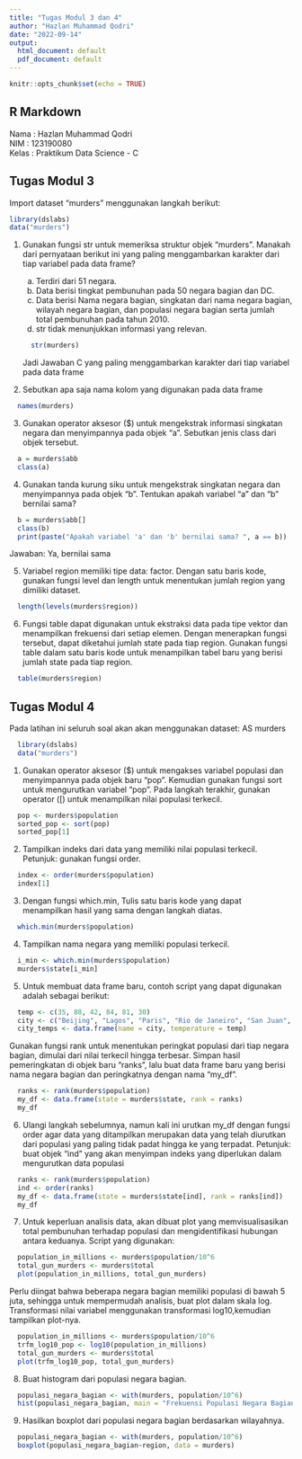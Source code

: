 ---
title: "Tugas Modul 3 dan 4"
author: "Hazlan Muhammad Qodri"
date: "2022-09-14"
output:
  html_document: default
  pdf_document: default
---

```{r setup, include=FALSE}
knitr::opts_chunk$set(echo = TRUE)
```

## R Markdown
Nama        : Hazlan Muhammad Qodri  
NIM         : 123190080  
Kelas       : Praktikum Data Science - C  

## Tugas Modul 3
Import dataset “murders” menggunakan langkah berikut: 
```{r murders}
library(dslabs)
data("murders")
```

1. Gunakan fungsi str untuk memeriksa struktur objek “murders”. Manakah dari pernyataan berikut ini yang paling menggambarkan karakter dari tiap variabel pada data frame?
    a. Terdiri dari 51 negara.
    b. Data berisi tingkat pembunuhan pada 50 negara bagian dan DC.
    c. Data berisi Nama negara bagian, singkatan dari nama negara bagian, wilayah negara bagian, dan populasi negara bagian serta jumlah total pembunuhan pada tahun 2010.
    d. str tidak menunjukkan informasi yang relevan.
    ```{r}
      str(murders)
    ```
      Jadi Jawaban C yang paling menggambarkan karakter dari tiap variabel pada data frame  
    
2. Sebutkan apa saja nama kolom yang digunakan pada data frame
```{r}
  names(murders)
```

3. Gunakan operator aksesor ($) untuk mengekstrak informasi singkatan negara dan menyimpannya pada objek “a”. Sebutkan jenis class dari objek tersebut.
```{r}
  a = murders$abb
  class(a)
```

4. Gunakan tanda kurung siku untuk mengekstrak singkatan negara dan menyimpannya pada objek “b”. Tentukan apakah variabel “a” dan “b” bernilai sama?  
```{r}
  b = murders$abb[]
  class(b)
  print(paste("Apakah variabel 'a' dan 'b' bernilai sama? ", a == b))
```
  Jawaban: Ya, bernilai sama

5. Variabel region memiliki tipe data: factor. Dengan satu baris kode, gunakan fungsi level dan length untuk menentukan jumlah region yang dimiliki dataset.
```{r}
  length(levels(murders$region))
```

6. Fungsi table dapat digunakan untuk ekstraksi data pada tipe vektor dan menampilkan frekuensi dari setiap elemen. Dengan menerapkan fungsi tersebut, dapat diketahui jumlah state pada tiap region. Gunakan fungsi table dalam satu baris kode untuk menampilkan tabel baru yang berisi jumlah state pada tiap region. 
```{r}
  table(murders$region)
```

## Tugas Modul 4
Pada latihan ini seluruh soal akan akan menggunakan dataset: AS murders
```{r}
  library(dslabs)
  data("murders")
```
1. Gunakan operator aksesor ($) untuk mengakses variabel populasi dan menyimpannya pada objek baru “pop”. Kemudian gunakan fungsi sort untuk mengurutkan variabel “pop”. Pada langkah terakhir, gunakan operator ([) untuk menampilkan nilai populasi terkecil. 
```{r}
  pop <- murders$population
  sorted_pop <- sort(pop)
  sorted_pop[1]
```

2. Tampilkan indeks dari data yang memiliki nilai populasi terkecil. Petunjuk: gunakan fungsi order. 
```{r}
  index <- order(murders$population)
  index[1]
```

3. Dengan fungsi which.min, Tulis satu baris kode yang dapat menampilkan hasil yang sama dengan langkah diatas.
```{r}
  which.min(murders$population)
```

4. Tampilkan nama negara yang memiliki populasi terkecil. 
```{r}
  i_min <- which.min(murders$population)
  murders$state[i_min]
```

5. Untuk membuat data frame baru, contoh script yang dapat digunakan adalah sebagai berikut:
```{r}
  temp <- c(35, 88, 42, 84, 81, 30)
  city <- c("Beijing", "Lagos", "Paris", "Rio de Janeiro", "San Juan", "Toronto")
  city_temps <- data.frame(name = city, temperature = temp) 
```
Gunakan fungsi rank untuk menentukan peringkat populasi dari tiap negara bagian, dimulai dari nilai terkecil hingga terbesar. Simpan hasil pemeringkatan di objek baru “ranks”, lalu buat data frame baru yang berisi nama negara bagian dan peringkatnya dengan nama “my_df”. 
```{r}
  ranks <- rank(murders$population)
  my_df <- data.frame(state = murders$state, rank = ranks)
  my_df
```

6. Ulangi langkah sebelumnya, namun kali ini urutkan my_df dengan fungsi order agar data yang ditampilkan merupakan data yang telah diurutkan dari populasi yang paling tidak padat hingga ke yang terpadat. Petunjuk: buat objek “ind” yang akan menyimpan indeks yang diperlukan dalam mengurutkan data populasi 
```{r}
  ranks <- rank(murders$population)
  ind <- order(ranks)
  my_df <- data.frame(state = murders$state[ind], rank = ranks[ind])
  my_df
```
7. Untuk keperluan analisis data, akan dibuat plot yang memvisualisasikan total pembunuhan terhadap populasi dan mengidentifikasi hubungan antara keduanya. Script yang digunakan: 
```{r}
  population_in_millions <- murders$population/10^6
  total_gun_murders <- murders$total
  plot(population_in_millions, total_gun_murders)
```  

Perlu diingat bahwa beberapa negara bagian memiliki populasi di bawah 5 juta, sehingga
untuk mempermudah analisis, buat plot dalam skala log. Transformasi nilai variabel
menggunakan transformasi log10,kemudian tampilkan plot-nya.
```{r}
  population_in_millions <- murders$population/10^6
  trfm_log10_pop <- log10(population_in_millions)
  total_gun_murders <- murders$total
  plot(trfm_log10_pop, total_gun_murders)
```   

8. Buat histogram dari populasi negara bagian.
```{r}
  populasi_negara_bagian <- with(murders, population/10^6)
  hist(populasi_negara_bagian, main = "Frekuensi Populasi Negara Bagian")
```   

9. Hasilkan boxplot dari populasi negara bagian berdasarkan wilayahnya. 
```{r}
  populasi_negara_bagian <- with(murders, population/10^6)
  boxplot(populasi_negara_bagian~region, data = murders)
```   